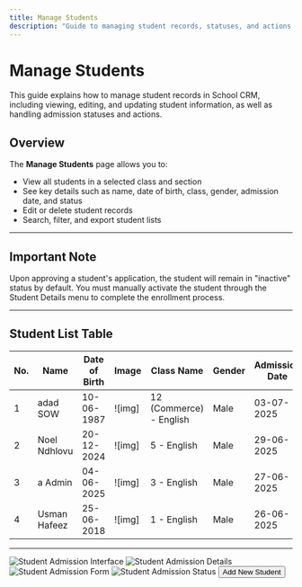 ```yaml
---
title: Manage Students
description: "Guide to managing student records, statuses, and actions in School CRM"
---
```


# Manage Students

This guide explains how to manage student records in School CRM, including viewing, editing, and updating student information, as well as handling admission statuses and actions.

## Overview

The **Manage Students** page allows you to:
- View all students in a selected class and section
- See key details such as name, date of birth, class, gender, admission date, and status
- Edit or delete student records
- Search, filter, and export student lists

---

## Important Note

<Callout type="warning">
Upon approving a student's application, the student will remain in "inactive" status by default. You must manually activate the student through the Student Details menu to complete the enrollment process.
</Callout>

---

## Student List Table

| No. | Name           | Date of Birth | Image   | Class Name                | Gender | Admission Date | Admission Status | Action         |
|-----|----------------|---------------|---------|--------------------------|--------|---------------|------------------|----------------|
| 1   | adad SOW       | 10-06-1987    | ![img]  | 12 (Commerce) - English  | Male   | 03-07-2025    | Rejected         | Edit / Delete  |
| 2   | Noel Ndhlovu   | 20-12-2024    | ![img]  | 5 - English              | Male   | 29-06-2025    | Rejected         | Edit / Delete  |
| 3   | a Admin        | 04-06-2025    | ![img]  | 3 - English              | Male   | 27-06-2025    | Rejected         | Edit / Delete  |
| 4   | Usman Hafeez   | 25-06-2018    | ![img]  | 1 - English              | Male   | 26-06-2025    | Rejected         | Edit / Delete  |

---

<Frame>
  <img src="/images/student-admission.png" alt="Student Admission Interface" />
</Frame>

<Frame>
  <img src="/images/student-admission1.png" alt="Student Admission Details" />
</Frame>

<Frame>
  <img src="/images/student-admission2.png" alt="Student Admission Form" />
</Frame>

<Frame>
  <img src="/images/student-admission3.png" alt="Student Admission Status" />
</Frame>

<Button href="/student/create-a-student" variant="primary">
  Add New Student
</Button> 